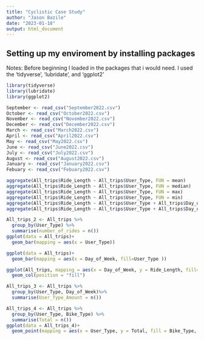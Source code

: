 ---
title: "Cyclistic Case Study"
author: "Jason Bazile"
date: "2023-01-18"
output: html_document
---

## Setting up my enviroment by installing packages
Notes: Before beginning I loaded in the packages that i would need. I used the 'tidyverse', 'lubridate', and 'ggplot2'

```{r Load Libraries}
library(tidyverse)
library(lubridate)
library(ggplot2)
```

```{r Call in cleaned data sets}
September <- read_csv("September2022.csv")
October <- read_csv("October2022.csv")
November <- read_csv("November2022.csv")
December <- read_csv("December2022.csv")
March <- read_csv("March2022.csv")
April <- read_csv("April2022.csv")
May <- read_csv("May2022.csv")
June <- read_csv("June2022.csv")
July <- read_csv("July2022.csv")
August <- read_csv("August2022.csv")
January <- read_csv("January2022.csv")
Febuary <- read_csv("Febuary2022.csv")
```

```{r Comparison of ride lengths between Members and Casuals}
aggregate(All_trips$Ride_Length ~ All_trips$User_Type, FUN = mean)
aggregate(All_trips$Ride_Length ~ All_trips$User_Type, FUN = median)
aggregate(All_trips$Ride_Length ~ All_trips$User_Type, FUN = max)
aggregate(All_trips$Ride_Length ~ All_trips$User_Type, FUN = min)
aggregate(All_trips$Ride_Length ~ All_trips$User_Type + All_trips$Day_of_Week, FUN = mean)
aggregate(All_trips$Ride_Length ~ All_trips$User_Type + All_trips$Day_of_Week, FUN = sum)
```

```{r Plotting usuage between Members and Casuals}
All_trips_2 <- All_trips %>% 
  group_by(User_Type) %>% 
  summarise(number_of_rides = n())
ggplot(data = All_trips)+
  geom_bar(mapping = aes(x = User_Type))
```

```{r}
ggplot(data = All_trips)+
  geom_bar(mapping = aes(x = Day_of_Week, fill=User_Type ))
```

```{r}
ggplot(All_trips, mapping = aes(x = Day_of_Week, y = Ride_Length, fill=User_Type))+
  geom_col(position = "fill")
```

```{r}
All_trips_3 <- All_trips %>% 
  group_by(User_Type, Day_of_Week)%>% 
  summarise(User_Type_Amount = n())
```

```{r}
All_trips_4 <- All_trips %>% 
  group_by(User_Type, Bike_Type) %>% 
  summarise(Total = n())
ggplot(data = All_trips_4)+
  geom_point(mapping = aes(x = User_Type, y = Total, fill = Bike_Type, color = Bike_Type))
```

